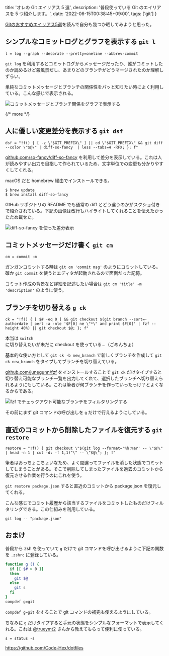   title: 'オレの Git エイリアス 5 選',
  description: '普段使っている Git のエイリアスを 5 つ紹介します。',
  date: '2022-06-15T00:38:45+09:00',
  tags: ['git']
}

[Gitのおすすめエイリアス5選](https://motemen.hatenablog.com/entry/2022/04/git-aliases)を読んで自分も幾つか晒してみようと思った。

## シンプルなコミットログとグラフを表示する `git l`

```
l = log --graph --decorate --pretty=oneline --abbrev-commit
```

`git log` を利用するとコミットログからメッセージだったり、誰がコミットしたのか読めるけど殺風景だし、あまりどのブランチがどうマージされたのか理解しずらい。

単純なコミットメッセージとブランチの関係性をパッと知りたい時によく利用している。こんな感じで表示される。

![コミットメッセージとブランチ関係をグラフで表示する](https://user-images.githubusercontent.com/6500104/173620809-771b790a-a4fb-4c38-b4a6-7833a6c39a41.png)

{/* more */}

## 人に優しい変更差分を表示する `git dsf`

```
dsf = "!f() { [ -z \"$GIT_PREFIX\" ] || cd \"$GIT_PREFIX\" && git diff --color \"$@\" | diff-so-fancy  | less --tabs=4 -RFX; }; f"
```

[github.com/so-fancy/diff-so-fancy](https://github.com/so-fancy/diff-so-fancy) を利用して差分を表示している。これは人が読みやすい出力を目指して作られているため、文字単位での変更も分かりやすくしてくれる。

macOS だと homebrew 経由でインストールできる。

```
$ brew update
$ brew install diff-so-fancy
```

GtHub リポジトリの README でも通常の diff とどう違うのかがスクショ付きで紹介されている。下記の画像は改行もハイライトしてくれることを伝えたかったため載せた。

![diff-so-fancy を使った差分表示](https://user-images.githubusercontent.com/6500104/173623988-5422be53-6fe0-4dd8-abd1-516957f04313.png)

## コミットメッセージだけ書く `git cm`

```
cm = commit -m
```

ガンガンコミットする時は `git cm 'commit msg'` のようにコミットしている。確か `git commit` を使うとエディタが起動されるので面倒だった記憶。

コミット作成の背景など詳細を記述したい場合は `git cm 'title' -m 'description'` のように使う。

## ブランチを切り替える `g ck`

```
ck = "!f() { [ $# -eq 0 ] && git checkout $(git branch --sort=-authordate | perl -a -nle '$F[0] ne \"*\" and print $F[0]' | fzf --height 40%) || git checkout $@; }; f"
```

本当は `switch` に切り替えたいが未だに checkout を使っている...（ごめんちょ）

基本的な使い方として `git ck -b new_branch` で新しくブランチを作成して `git ck new_branch` をタイプしてブランチを切り替えている。

[github.com/junegunn/fzf](https://github.com/junegunn/fzf) をインストールすることで `git ck` だけタイプすると切り替え可能なブランチ一覧を出力してくれて、選択したブランチへ切り替えられるようにもしている。これは筆者が何ブランチを作っていったっけ？とよくなるからである。

![fzf でチェックアウト可能なブランチをフィルタリングする](https://user-images.githubusercontent.com/6500104/173629121-eb4f5f01-fcf3-4a9a-9954-8426c53a07bf.png)

その前にまず git コマンドの呼び出しを `g` だけで行えるようにしている。

## 直近のコミットから削除したファイルを復元する `git restore`

```
restore = "!f() { git checkout \"$(git log --format='%h:%ar' -- \"$@\" | head -n 1 | cut -d: -f 1,1)^\" -- \"$@\"; }; f"
```

筆者はおっちょこちょいなため、よく間違ってファイルを消した状態でコミットしてしまうことがある。そこで削除してしまったファイルを過去のコミットから復元させる作業を行うのにこれを使う。

`git restore package.json` すると直近のコミットから package.json を復元してくれる。

こんな感じでコミット履歴から該当するファイルをコミットしたものだけフィルタリングできる。この仕組みを利用している。

```
git log -- "package.json"
```

## おまけ

普段から zsh を使っていて `g` だけで git コマンドを呼び出せるように下記の関数を `.zshrc` に登録している。

```bash
function g () {
  if [[ $# > 0 ]]
  then
    git $@
  else
    git s
  fi
}
compdef g=git
```

`compdef g=git` をすることで git コマンドの補完も使えるようにしている。

ちなみに `g` だけタイプすると手元の状態をシンプルなフォーマットで表示してくれる。これは [@trueymt2](https://twitter.com/trueymt2) さんから教えてもらって便利に使っている。

```
s = status -s
```

https://github.com/Code-Hex/dotfiles
